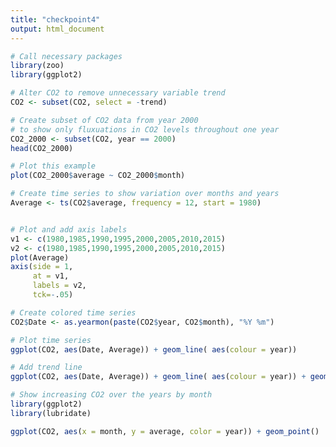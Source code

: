 ```yaml
---
title: "checkpoint4"
output: html_document
---
```

```r

# Call necessary packages
library(zoo)
library(ggplot2)

```

```r

# Alter CO2 to remove unnecessary variable trend
CO2 <- subset(CO2, select = -trend)

```

```r

# Create subset of CO2 data from year 2000
# to show only fluxuations in CO2 levels throughout one year
CO2_2000 <- subset(CO2, year == 2000)
head(CO2_2000)

# Plot this example
plot(CO2_2000$average ~ CO2_2000$month)

```

```r

# Create time series to show variation over months and years
Average <- ts(CO2$average, frequency = 12, start = 1980)


# Plot and add axis labels
v1 <- c(1980,1985,1990,1995,2000,2005,2010,2015)
v2 <- c(1980,1985,1990,1995,2000,2005,2010,2015)
plot(Average)
axis(side = 1, 
     at = v1, 
     labels = v2,
     tck=-.05)

```

```r

# Create colored time series 
CO2$Date <- as.yearmon(paste(CO2$year, CO2$month), "%Y %m")

# Plot time series
ggplot(CO2, aes(Date, Average)) + geom_line( aes(colour = year))

# Add trend line
ggplot(CO2, aes(Date, Average)) + geom_line( aes(colour = year)) + geom_smooth()

```

```r

# Show increasing CO2 over the years by month
library(ggplot2)
library(lubridate)

ggplot(CO2, aes(x = month, y = average, color = year)) + geom_point()

```
